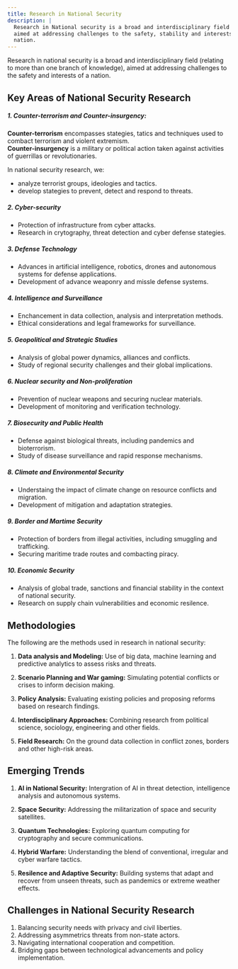 ```yaml
---
title: Research in National Security
description: |
  Research in National security is a broad and interdisciplinary field
  aimed at addressing challenges to the safety, stability and interests of a 
  nation.
---
```


Research in national security is a broad and interdisciplinary field (relating to more
than one branch of knowledge), aimed at addressing challenges to the safety and 
interests of a nation.

## Key Areas of National Security Research

##### 1. **Counter-terrorism and Counter-insurgency:** 

  **Counter-terrorism** encompasses stategies, tatics and techniques used to combact
  terrorism and violent extremism. <br />
  **Counter-insurgency** is a military or political action taken against activities of
  guerrillas or revolutionaries.

  In national security research, we:
  - analyze terrorist groups, ideologies and tactics.
  - develop stategies to prevent, detect and respond to threats.

##### 2. Cyber-security

- Protection of infrastructure from cyber attacks.
- Research in crytography, threat detection and cyber defense stategies.

##### 3. Defense Technology

- Advances in artificial intelligence, robotics, drones and autonomous systems
  for defense applications.
- Development of advance weaponry and missle defense systems.

##### 4. Intelligence and Surveillance

- Enchancement in data collection, analysis and interpretation methods.
- Ethical considerations and legal frameworks for surveillance.

##### 5. Geopolitical and Strategic Studies

- Analysis of global power dynamics, alliances and conflicts.
- Study of regional security challenges and their global implications.

##### 6. Nuclear security and Non-proliferation

- Prevention of nuclear weapons and securing nuclear materials.
- Development of monitoring and verification technology.

##### 7. Biosecurity and Public Health

- Defense against biological threats, including pandemics and bioterrorism.
- Study of disease surveillance and rapid response mechanisms.

##### 8. Climate and Environmental Security

- Understaing the impact of climate change on resource conflicts and migration.
- Development of mitigation and adaptation strategies.

##### 9. Border and Martime Security

- Protection of borders from illegal activities, including smuggling and trafficking.
- Securing maritime trade routes and combacting piracy.

##### 10. Economic Security

- Analysis of global trade, sanctions and financial stability in the context of 
national security.
- Research on supply chain vulnerabilities and economic resilence. 

## Methodologies

The following are the methods used in research in national security:

1. **Data analysis and Modeling:** Use of big data, machine learning and 
predictive analytics to assess risks and threats.

2. **Scenario Planning and War gaming:** Simulating potential conflicts or crises 
to inform decision making.

3. **Policy Analysis:** Evaluating existing policies and proposing reforms based
on research findings.

4. **Interdisciplinary Approaches:** Combining research from political science, 
sociology, engineering and other fields.

5. **Field Research:** On the ground data collection in conflict zones, borders 
and other high-risk areas.

## Emerging Trends

1. **AI in National Security:** Intergration of AI in threat detection, 
intelligence analysis and autonomous systems.

2. **Space Security:** Addressing the militarization of space and security satellites.

3. **Quantum Technologies:** Exploring quantum computing for cryptography and 
secure communications.

4. **Hybrid Warfare:** Understanding the blend of conventional, irregular and 
cyber warfare tactics.

5. **Resilence and Adaptive Security:** Building systems that adapt and recover
from unseen threats, such as pandemics or extreme weather effects.

## Challenges in National Security Research

1. Balancing security needs with privacy and civil liberties.
2. Addressing asymmetrics threats from non-state actors.
3. Navigating international cooperation and competition.
4. Bridging gaps between technological advancements and policy implementation.





